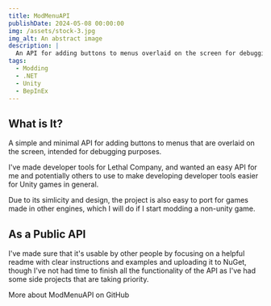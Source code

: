 ```yaml
---
title: ModMenuAPI
publishDate: 2024-05-08 00:00:00
img: /assets/stock-3.jpg
img_alt: An abstract image
description: |
  An API for adding buttons to menus overlaid on the screen for debugging purposes.
tags:
  - Modding
  - .NET
  - Unity
  - BepInEx
---
```


## What is It?

A simple and minimal API for adding buttons to menus that are overlaid on the screen, intended for debugging purposes.

I've made developer tools for Lethal Company, and wanted an easy API for me and potentially others to use to make developing
developer tools easier for Unity games in general.

Due to its simlicity and design, the project is also easy to port for games made in other engines, which I will do if I start
modding a non-unity game.

## As a Public API

I've made sure that it's usable by other people by focusing on a helpful readme with clear instructions and examples and uploading it to
NuGet, though I've not had time to finish all the functionality of the API as I've had some side projects that are taking priority.

<CallToAction href="https://github.com/Hamunii/ModMenuAPI">
  More about ModMenuAPI on GitHub
  <Icon icon="arrow-right" size="1.2em" />
</CallToAction>
